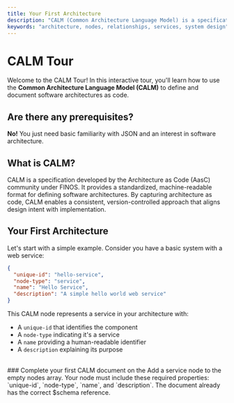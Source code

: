 ```yaml
---
title: Your First Architecture
description: "CALM (Common Architecture Language Model) is a specification for defining system architectures in a machine and human-readable format. A CALM document enables a consistent way to describe architecture that can be validated, visualized, and shared across teams. CALM is particularly useful when architecture needs to align with implementation and evolve over time alongside your code."
keywords: "architecture, nodes, relationships, services, system design"
---
```


# CALM Tour
Welcome to the CALM Tour! In this interactive tour, you'll learn how to use the **Common Architecture Language Model (CALM)** to define and document software architectures as code.

## Are there any prerequisites?
**No!** You just need basic familiarity with JSON and an interest in software architecture.

## What is CALM?

CALM is a specification developed by the Architecture as Code (AasC) community under FINOS. It provides a standardized, machine-readable format for defining software architectures. By capturing architecture as code, CALM enables a consistent, version-controlled approach that aligns design intent with implementation.

## Your First Architecture
Let's start with a simple example.
Consider you have a basic system with a web service:

```json
{
  "unique-id": "hello-service",
  "node-type": "service",
  "name": "Hello Service",
  "description": "A simple hello world web service"
}
```

This CALM node represents a service in your architecture with:
- A `unique-id` that identifies the component
- A `node-type` indicating it's a service
- A `name` providing a human-readable identifier
- A `description` explaining its purpose

<br/>
### Complete your first CALM document on the <SideEditorLink text="right side!"/> 
Add a service node to the empty nodes array. Your node must include these required properties: `unique-id`, `node-type`, `name`, and `description`. The document already has the correct $schema reference.